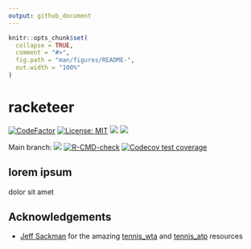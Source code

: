 ```yaml
---
output: github_document
---
```


<!-- README.md is generated from README.Rmd. Please edit that file -->

```r
knitr::opts_chunk$set(
  collapse = TRUE,
  comment = "#>",
  fig.path = "man/figures/README-",
  out.width = "100%"
)
```

# racketeer

<!-- badges: start -->
[![CodeFactor](https://www.codefactor.io/repository/github/jvieroe/racketeer/badge)](https://www.codefactor.io/repository/github/jvieroe/racketeer)
[![License: MIT](https://img.shields.io/badge/license-MIT-blue.svg)](https://cran.r-project.org/web/licenses/MIT)
[![](https://img.shields.io/badge/lifecycle-experimental-orange.svg)](https://lifecycle.r-lib.org/articles/stages.html#experimental)
[![](https://img.shields.io/github/last-commit/jvieroe/racketeer.svg)](https://github.com/jvieroe/racketeer/commits/main)

Main branch:
[![](https://img.shields.io/badge/devel%20version-0.0.0.9000-blue.svg)](https://github.com/https://github.com/jvieroe/racketeer)
[![R-CMD-check](https://github.com/jvieroe/racketeer/workflows/R-CMD-check/badge.svg)](https://github.com/jvieroe/racketeer/actions)
[![Codecov test coverage](https://codecov.io/gh/jvieroe/racketeer/branch/main/graph/badge.svg)](https://app.codecov.io/gh/jvieroe/racketeer?branch=main)
<!-- badges: end -->


## lorem ipsum
dolor sit amet




## Acknowledgements

* [Jeff Sackman](https://github.com/JeffSackmann) for the amazing [tennis_wta](https://github.com/JeffSackmann/tennis_wta) and [tennis_atp](https://github.com/JeffSackmann/tennis_atp) resources
